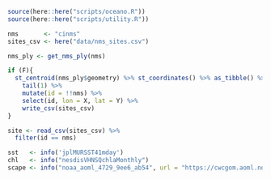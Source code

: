 ```r
source(here::here("scripts/oceano.R"))
source(here::here("scripts/utility.R"))

nms       <- "cinms"
sites_csv <- here("data/nms_sites.csv")

nms_ply <- get_nms_ply(nms)

if (F){
  st_centroid(nms_ply$geometry) %>% st_coordinates() %>% as_tibble() %>% 
    tail(1) %>% 
    mutate(id = !!nms) %>% 
    select(id, lon = X, lat = Y) %>% 
    write_csv(sites_csv)
}

site <- read_csv(sites_csv) %>%
  filter(id == nms)

sst   <- info('jplMURSST41mday')
chl   <- info("nesdisVHNSQchlaMonthly")
scape <- info("noaa_aoml_4729_9ee6_ab54", url = "https://cwcgom.aoml.noaa.gov/erddap/")
```